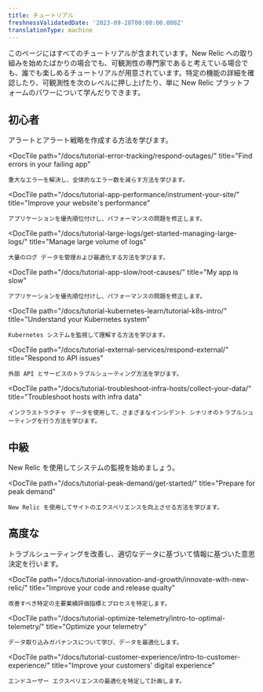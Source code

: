 ```yaml
---
title: チュートリアル
freshnessValidatedDate: '2023-09-28T00:00:00.000Z'
translationType: machine
---
```


このページにはすべてのチュートリアルが含まれています。New Relic への取り組みを始めたばかりの場合でも、可観測性の専門家であると考えている場合でも、誰でも楽しめるチュートリアルが用意されています。特定の機能の詳細を確認したり、可観測性を次のレベルに押し上げたり、単に New Relic プラットフォームのパワーについて学んだりできます。

## 初心者

<DocTiles>
  <DocTile
    path="/docs/tutorial-create-alerts/create-new-relic-alerts/"
    title="Create and manage alerts"
  >
    アラートとアラート戦略を作成する方法を学びます。
  </DocTile>

  <DocTile
    path="/docs/tutorial-error-tracking/respond-outages/"
    title="Find errors in your failing app"
  >
    重大なエラーを解決し、全体的なエラー数を減らす方法を学びます。
  </DocTile>

  <DocTile
    path="/docs/tutorial-app-performance/instrument-your-site/"
    title="Improve your website's performance"
  >
    アプリケーションを優先順位付けし、パフォーマンスの問題を修正します。
  </DocTile>

  <DocTile
    path="/docs/tutorial-large-logs/get-started-managing-large-logs/"
    title="Manage large volume of logs"
  >
    大量のログ データを管理および最適化する方法を学びます。
  </DocTile>

  <DocTile
    path="/docs/tutorial-app-slow/root-causes/"
    title="My app is slow"
  >
    アプリケーションを優先順位付けし、パフォーマンスの問題を修正します。
  </DocTile>

  <DocTile
    path="/docs/tutorial-kubernetes-learn/tutorial-k8s-intro/"
    title="Understand your Kubernetes system"
  >
    Kubernetes システムを監視して理解する方法を学びます。
  </DocTile>

  <DocTile
    path="/docs/tutorial-external-services/respond-external/"
    title="Respond to API issues"
  >
    外部 API とサービスのトラブルシューティング方法を学びます。
  </DocTile>

  <DocTile
    path="/docs/tutorial-troubleshoot-infra-hosts/collect-your-data/"
    title="Troubleshoot hosts with infra data"
  >
    インフラストラクチャ データを使用して、さまざまなインシデント シナリオのトラブルシューティングを行う方法を学びます。
  </DocTile>
</DocTiles>

## 中級

<DocTiles>
  <DocTile
    path="/docs/tutorial-dd-migration/migrating-from-dd/"
    title="Migrate from Datadog"
  >
    New Relic を使用してシステムの監視を始めましょう。
  </DocTile>

  <DocTile
    path="/docs/tutorial-peak-demand/get-started/"
    title="Prepare for peak demand"
  >
    New Relic を使用してサイトのエクスペリエンスを向上させる方法を学びます。
  </DocTile>
</DocTiles>

## 高度な

<DocTiles>
  <DocTile
    path="/docs/tutorial-reporting-data/capture-the-right-data/"
    title="Capture the right data"
  >
    トラブルシューティングを改善し、適切なデータに基づいて情報に基づいた意思決定を行います。
  </DocTile>

  <DocTile
    path="/docs/tutorial-innovation-and-growth/innovate-with-new-relic/"
    title="Improve your code and release qualty"
  >
    改善すべき特定の主要業績評価指標とプロセスを特定します。
  </DocTile>

  <DocTile
    path="/docs/tutorial-optimize-telemetry/intro-to-optimal-telemetry/"
    title="Optimize your telemetry"
  >
    データ取り込みガバナンスについて学び、データを最適化します。
  </DocTile>

  <DocTile
    path="/docs/tutorial-customer-experience/intro-to-customer-experience/"
    title="Improve your customers' digital experience"
  >
    エンドユーザー エクスペリエンスの最適化を特定して計画します。
  </DocTile>
</DocTiles>
